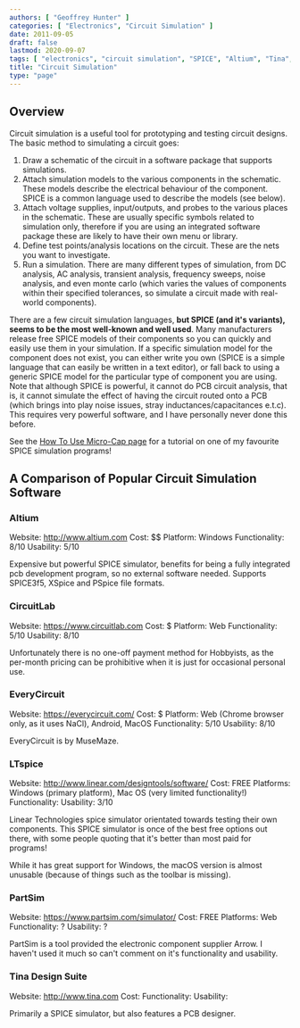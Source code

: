 ```yaml
---
authors: [ "Geoffrey Hunter" ]
categories: [ "Electronics", "Circuit Simulation" ]
date: 2011-09-05
draft: false
lastmod: 2020-09-07
tags: [ "electronics", "circuit simulation", "SPICE", "Altium", "Tina", "LTspice", "EveryCircuit", "MuseMaze", "CircuitLab", "PartSim", "Arrow" ]
title: "Circuit Simulation"
type: "page"
---
```


## Overview

Circuit simulation is a useful tool for prototyping and testing circuit designs. The basic method to simulating a circuit goes:

1. Draw a schematic of the circuit in a software package that supports simulations.
1. Attach simulation models to the various components in the schematic. These models describe the electrical behaviour of the component. SPICE is a common language used to describe the models (see below).
1. Attach voltage supplies, input/outputs, and probes to the various places in the schematic. These are usually specific symbols related to simulation only, therefore if you are using an integrated software package these are likely to have their own menu or library.
1. Define test points/analysis locations on the circuit. These are the nets you want to investigate.
1. Run a simulation. There are many different types of simulation, from DC analysis, AC analysis, transient analysis, frequency sweeps, noise analysis, and even monte carlo (which varies the values of components within their specified tolerances, so simulate a circuit made with real-world components).

There are a few circuit simulation languages, **but SPICE (and it's variants), seems to be the most well-known and well used**. Many manufacturers release free SPICE models of their components so you can quickly and easily use them in your simulation. If a specific simulation model for the component does not exist, you can either write you own (SPICE is a simple language that can easily be written in a text editor), or fall back to using a generic SPICE model for the particular type of component you are using. Note that although SPICE is powerful, it cannot do PCB circuit analysis, that is, it cannot simulate the effect of having the circuit routed onto a PCB (which brings into play noise issues, stray inductances/capacitances e.t.c). This requires very powerful software, and I have personally never done this before.

See the [How To Use Micro-Cap page](/electronics/general/circuit-simulation/how-to-use-micro-cap/) for a tutorial on one of my favourite SPICE simulation programs!

## A Comparison of Popular Circuit Simulation Software

### Altium

Website: http://www.altium.com
Cost: $$
Platform: Windows
Functionality: 8/10
Usability: 5/10

Expensive but powerful SPICE simulator, benefits for being a fully integrated pcb development program, so no external software needed. Supports SPICE3f5, XSpice and PSpice file formats.

### CircuitLab

Website: https://www.circuitlab.com
Cost: $
Platform: Web
Functionality: 5/10
Usability: 8/10

Unfortunately there is no one-off payment method for Hobbyists, as the per-month pricing can be prohibitive when it is just for occasional personal use.

### EveryCircuit

Website: https://everycircuit.com/
Cost: $
Platform: Web (Chrome browser only, as it uses NaCl), Android, MacOS
Functionality: 5/10
Usability: 8/10

EveryCircuit is by MuseMaze. 

### LTspice

Website: http://www.linear.com/designtools/software/
Cost: FREE
Platforms: Windows (primary platform), Mac OS (very limited functionality!)
Functionality:
Usability: 3/10

Linear Technologies spice simulator orientated towards testing their own components. This SPICE simulator is once of the best free options out there, with some people quoting that it's better than most paid for programs!

While it has great support for Windows, the macOS version is almost unusable (because of things such as the toolbar is missing).

### PartSim

Website: https://www.partsim.com/simulator/
Cost: FREE
Platforms: Web
Functionality: ?
Usability: ?

PartSim is a tool provided the electronic component supplier Arrow. I haven't used it much so can't comment on it's functionality and usability.

### Tina Design Suite

Website: http://www.tina.com
Cost:
Functionality:
Usability:

Primarily a SPICE simulator, but also features a PCB designer.

